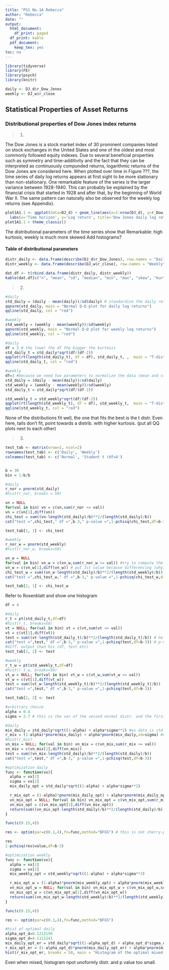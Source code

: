 ```yaml
---
title: "PS1 No.1A Rebecca"
author: "Rebecca"
date: ""
output:
  html_document:
    df_print: paged
  df_print: kable
  pdf_document:
    keep_tex: yes
toc: no
---
```


```r
library(tidyverse)
library(FE)
library(psych)
library(knitr)

daily <- DJ_d$r_Dow_Jones
weekly <- DJ_w$r_close
```

## Statistical Properties of Asset Returns
### Distributional properties of Dow Jones index returns
> 1)

The Dow Jones is a stock market index of 30 prominent companies listed on stock exchanges in the United States and one of the oldest and most commonly followed equity indexes. Due to several beneficial properties such as symmetry and time-additivity and the fact that they can be interpreted as continuously compunded returns, logarithmic returns of the Dow Jones are considered here. When plotted over time in Figure ???, the time series of daily log returns appears at first sight to be more stationary than non-stationary. One remarkable feature of the series is the larger variance between 1928-1940. This can probably be explained by the financial crisis that started in 1928 and after that, by the beginning of World War II. The same pattern can naturally also be observed for the weekly log returns (see Appendix).

```r
plot1A1.1 <- ggplot(data=DJ_d) + geom_line(aes(x=1:nrow(DJ_d), y=r_Dow_Jones)) +
  labs(x='Time horizon', y='Log return', title='Dow Jones daily log returns')
plot1A1.1 + theme_classic()
```

The distributional parameters of the time series show that 
Remarkable: high kurtosis, weekly is much more skewed
Add histograms?

#### Table of distributional parameters
```r
distr_daily <- data.frame(describe(DJ_d$r_Dow_Jones), row.names = "Daily")
distr_weekly <- data.frame(describe(DJ_w$r_close), row.names = "Weekly")

dat.df <- t(rbind.data.frame(distr_daily, distr_weekly))
kable(dat.df[c("n", "mean", "sd", "median", "min", "max", "skew", "kurtosis"), ])
```

> 2)

```r
#daily
std_daily = (daily - mean(daily))/sd(daily) # standardize the daily return to st.norm distrib.
qqnorm(std_daily, main = "Normal Q-Q plot for daily log returns")
qqline(std_daily, col = "red")

#weekly
std_weekly = (weekly - mean(weekly))/sd(weekly)
qqnorm(std_weekly, main = "Normal Q-Q plot for weekly log returns")
qqline(std_weekly, col = "red")
```

```r
#daily
df = 3 # the lower the df the bigger the kurtosis
std_daily_t = std_daily*sqrt(df/(df-2))
qqplot(rt(length(std_daily_t), df = df), std_daily_t, ,  main = "T-distribution Q-Q plot for daily log returns", xlab = "Theoretical Quantiles", ylab = "Sample Quantiles")
qqline(std_daily_t, col = "red")
```

```r
#weekly
df=3 #because we need two parameters to normalize the data (mean and std dev)
std_daily = (daily - mean(daily))/sd(daily)
std_weekly = (weekly - mean(weekly))/sd(weekly)
std_daily_t = std_daily*sqrt(df/(df-2))

std_weekly_t = std_weekly*sqrt(df/(df-2))
qqplot(rt(length(std_weekly_t), df = df), std_weekly_t,  main = "T-distribution Q-Q plot for weekly log returns", xlab = "Theoretical Quantiles", ylab = "Sample Quantiles")
qqline(std_weekly_t, col = "red")
```

None of the distributions fit well, the one that fits the best is the t distr. Even here, tails don't fit, point towards a distrib. with higher kurtosis. (put all QQ plots next to each other)

> 3)

```r

test_tab <- matrix(nrow=2, ncol=2)
rownames(test_tab) <- c('Daily', 'Weekly')
colnames(test_tab) <- c('Normal', 'Student t (df=4')


b = 30
bin = 1:b/b

#daily
r_nor = pnorm(std_daily)
#hist(r_nor, breaks = 50)

vn = NULL
for(val in bin) vn = c(vn,sum(r_nor <= val)) 
vn = c(vn[1],diff(vn))
chi_test = sum((vn-length(std_daily)/b)**2/(length(std_daily)/b))
cat("test =",chi_test," df =",b-3," p-value =",1-pchisq(chi_test,df=b-3))

test_tab[1, 1] <- chi_test

#weekly
r_nor_w = pnorm(std_weekly)
#hist(r_nor_w, breaks=50)

vn_w = NULL
for(val in bin) vn_w = c(vn_w,sum(r_nor_w <= val)) #try to compute the frequency for the bins
vn_w = c(vn_w[1],diff(vn_w)) # put 1st value because differencing (why?) loses the first observation; vector of probabilities?
chi_test_w = sum((vn_w-length(std_daily)/b)**2/(length(std_weekly)/b))
cat("test =",chi_test_w," df =",b-3," p-value =",1-pchisq(chi_test_w,df=b-3))

test_tab[2, 1] <- chi_test_w
```

Refer to Rosenblatt and show one histogram

```r
df = 4

#daily
r_t = pt(std_daily_t,df=df)
#hist(r_t, breaks=50)
vt = NULL; for(val in bin) vt = c(vt,sum(vt <= val))
vt = c(vt[1],diff(vt))
test = sum((vt-length(std_daily_t)/b)**2/(length(std_daily_t)/b)) # he used the std. normal data, not for t-dist.
cat("test =",test," df =",b-3," p-value =",1-pchisq(test,df=b-3)) # p-value = 0, reject t distr.
#diff. output than his (df, test etc)
test_tab[1, 2] <- test

#weekly
r_t_w = pt(std_weekly_t,df=df)
#hist(r_t_w, breaks=50)
vt_w = NULL; for(val in bin) vt_w = c(vt_w,sum(vt_w <= val))
vt_w = c(vt[1],diff(vt_w))
test = sum((vt_w-length(std_weekly_t)/b)**2/(length(std_weekly_t)/b))
cat("test =",test," df =",b-3," p-value =",1-pchisq(test,df=b-3))

test_tab[2, 2] <- test
```

```r
#arbitrary choice
alpha = 0.4
sigma = 2.7 # this is the var of the second normal distr. and the first one is std_daily?

#daily
mix_daily = std_daily*sqrt((1-alpha) + alpha*sigma**2) #as data is std. and needs to be multiplied with var of mixed distr.
r_mix = (1-alpha)*pnorm(mix_daily) + alpha*pnorm(mix_daily,sd=sigma) #corresp. CDF of the mixture normal distr.
#hist(r_mix)
vn_mix = NULL; for(val in bin) vn_mix = c(vn_mix,sum(r_mix <= val))
vn_mix = c(vn_mix[1],diff(vn_mix))
test = sum((vn_mix-length(std_daily)/b)**2/(length(std_daily)/b))
cat("test =",test," df =",b-3," p-value =",1-pchisq(test,df=b-3))

#optimization daily
func <- function(vx){
  alpha = vx[1]
  sigma = vx[2]
  mix_daily_opt = std_daily*sqrt((1-alpha) + alpha*sigma**2)

  r_mix_opt = (1-alpha)*pnorm(mix_daily_opt) + alpha*pnorm(mix_daily_opt,sd=sigma)
  vn_mix_opt = NULL; for(val in bin) vn_mix_opt = c(vn_mix_opt,sum(r_mix_opt <= val))
  vn_mix_opt = c(vn_mix_opt[1],diff(vn_mix_opt))
  return(sum((vn_mix_opt-length(std_daily)/b)**2/(length(std_daily)/b)))
}

func(c(0.15,4))

res <- optim(par=c(0.1,4),fn=func,method="BFGS") # this is not cherry-picking, this is optimizing (similar to OLS)

res
1-pchisq(res$value,df=b-3)

#optimization weekly
func <- function(vx){
  alpha = vx[1]
  sigma = vx[2]
  mix_weekly_opt = std_weekly*sqrt((1-alpha) + alpha*sigma**2)

  r_mix_opt_w = (1-alpha)*pnorm(mix_weekly_opt) + alpha*pnorm(mix_weekly_opt,sd=sigma)
  vn_mix_opt_w = NULL; for(val in bin) vn_mix_opt_w = c(vn_mix_opt_w,sum(r_mix_opt_w <= val))
  vn_mix_opt_w = c(vn_mix_opt_w[1],diff(vn_mix_opt_w))
  return(sum((vn_mix_opt_w-length(std_weekly)/b)**2/(length(std_weekly)/b)))
}

func(c(0.15,4))

res <- optim(par=c(0.1,4),fn=func,method="BFGS")

#hist of optimal daily
alpha_opt_d=0.1212156
sigma_opt_d=4.1111241
mix_daily_opt_er = std_daily*sqrt((1-alpha_opt_d) + alpha_opt_d*sigma_opt_d**2)
r_mix_opt_er = (1-alpha_opt_d)*pnorm(mix_daily_opt_er) + alpha*pnorm(mix_daily_opt_er,sd=sigma_opt_d)
hist(r_mix_opt_er, breaks = 50, main = "Histogram of the optimal mixed normal distribution (2 components)")
```

Even when mixed, histogram npot unoformly distr. and p value too small.
